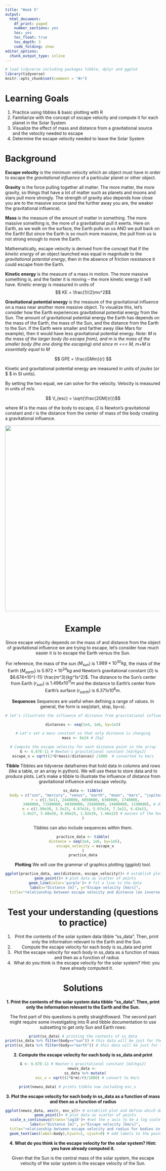 ```yaml
---
title: "Week 5"
output:
  html_document: 
    df_print: paged
    number_sections: yes
    toc: yes
    toc_float: true
    toc_depth: 3
    code_folding: show
editor_options:
  chunk_output_type: inline
---
```


```r
# load tidyverse including packages tibble, dplyr and ggplot
library(tidyverse)
knitr::opts_chunk$set(comment = "#>")
```

# Learning Goals
1. Practice using tibbles & basic plotting with R
2. Familiarize with the concept of escape velocity and compute it for each planet in the Solar System
3. Visualize the effect of mass and distance from a gravitational source and the velocity needed to escape
4. Determine the escape velocity needed to leave the Solar System

# Background

**Escape velocity** is the minimum velocity which an object must have in order to escape the *gravitational influence* of a particular planet or other object. 

**Gravity** is the force pulling together all matter. The more matter, the more gravity, so things that have a lot of matter such as planets and moons and stars pull more strongly. The strength of gravity also depends how close you are to the massive source (and the further away you are, the weaker the gravitational influence). 

**Mass** is the measure of the amount of matter in something. The more massive something is, the more of a gravitational pull it exerts. Here on Earth, as we walk on the surface, the Earth pulls on us AND we pull back on the Earth! But since the Earth is so much more massive, the pull from us is not strong enough to move the Earth.

Mathematically, escape velocity is derived from the concept that if the *kinetic energy* of an object launched was equal in magnitude to the *gravitational potential energy*, then in the absence of friction resistance it could escape from the Earth.

**Kinetic energy** is the measure of a mass in motion. The more massive something is, and the faster it is moving -- the more kinetic energy it will have. Kinetic energy is measured in units of 
$$ KE = \frac{1}{2}mv^2$$

**Gravitational potential energy** is the measure of the gravitational influence on a mass near another more massive object. To visualize this, let's consider how the Earth experiences gravitational potential energy from the Sun. The amount of gravitational potential energy the Earth has depends on the mass of the Earth, the mass of the Sun, and the distance from the Earth to the Sun. If the Earth were smaller and farther away (like Mars for example), then it would have less gravitational potential energy. *Note: M is the mass of the larger body (to escape from), and m is the mass of the smaller body (the one doing the escaping) and since m <<< M, m+M is essentially equal to M*

$$ GPE = \frac{GMm}{r} $$

Kinetic and gravitational potential energy are measured in units of $joules$ (or $ \left[\frac{kg⋅m^2}{s^{−2}}\right]$ in SI units).

By setting the two equal, we can solve for the velocity. Velocity is measured in units of $m/s$. 

$$ V_{esc} = \sqrt{\frac{2GM}{r}}$$

where $M$ is the mass of the body to escape, $G$ is Newton's gravitational constant and $r$ is the distance from the center of mass of the body creating a gravitational influence. 

<center><img src="aa_escape_vel_sketch.png" width=600 height =600/><center/>

# Example
Since escape velocity depends on the mass of and distance from the object of gravitational influence we are trying to escape, let's consider how much easier it is to escape the Earth versus the Sun. 

For reference, the mass of the sun ($M_{sun}$) is $1.989 × 10^{30} kg$, the mass of the Earth ($M_{earth}$) is $5.972 × 10^{24} kg$ and Newton's gravitational constant ($G$) is $6.674×10^{-11} \frac{m^3}{kg^1s^2}$. The distance to the Sun's center from Earth ($r_{sun}$) is $1.496x10^{11} m$ and the distance to Earth's center from Earth's surface ($r_{earth}$) is $6.371 x 10^6 m$.

**Sequences**
Sequences are useful when defining a range of values. In general, the form is seq(start, stop, by=x).

```r
# let's illustrate the influence of distance from gravitational influence and escape velocity by making a sequence of distances (in meters)

distances <- seq(1e4, 1e6, by=1e5)

# Let's set a mass constant so that only distance is changing
mass <- 6e24 # [kg]

# Compute the escape velocity for each distance point in the array
G <- 6.67E-11 # Newton's gravitational constant [m3/kgs2]
escape_v = sqrt((2*G*mass)/distances) /1000  # converted to km/s
```

**Tibble**
Tibbles are tidyverse dataframes that hold data in columns and rows (like a table, or an array in python). We will use these to store data and to produce plots. Let's make a tibble to illustrate the influence of distance from gravitational influence and escape velocity.

```r
ss_data <- tibble(
  body = c("sun", "mercury", "venus", "earth", "moon", "mars", "jupiter", "saturn", "uranus", "neptune", "pluto"), # character strings as major bodies in the solar system
  r = c(1.5e11, 2440000, 6050000, 6380000, 1740000,
        3400000, 71500000, 60300000, 25600000, 24800000, 1190000), # distance from body center, aka radius, in meters
  m = c(1.99e30, 3.3e23, 4.87e24, 5.97e24, 7.3e22, 6.42e23,
        1.9e27, 5.68e26, 8.68e25, 1.02e26, 1.46e22) # masses of the bodies, in kg
)
```

Tibbles can also include sequences within them. 
``` r
practice_data <- tibble(
  distance = seq(1e4, 1e6, by=1e5),
  escape_velocity = escape_v
)
practice_data
```

**Plotting**
We will use the grammar of graphics plotting (ggplot) tool. 

```r
ggplot(practice_data, aes(distance, escape_velocity))+ # establish plot and define which dataset (tibble) to be used
  geom_point()+ # plot data as scatter of points
  geom_line(color='purple')+ # fit a line to the data
  labs(x="Distance [m]", y="Escape velocity [km/s]",
  title="relationship between escape velocity and distance (an inverse square-root)") # add labels and a title
```
# Test your understanding (questions to practice)
1. Print the contents of the solar system data tibble "ss_data". Then, print only the information relevant to the Earth and the Sun.
2. Compute the escape velocity for each body is ss_data and print
3. Plot the escape velocity for each body in ss_data as a function of mass and then as a function of radius
4. What do you think is the escape velocity for the solar system? Hint: you have already computed it. 

# Solutions
**1. Print the contents of the solar system data tibble "ss_data". Then, print only the information relevant to the Earth and the Sun.**

The first part of this questions is pretty straightfoward. The second part might require some investigating into R and tibble documentation to use subsetting to get only Sun and Earth rows:

```r
print(ss_data) # printing the contents of ss_data
print(ss_data %>% filter(body=="sun")) # this data will be just for the sun
print(ss_data %>% filter(body=="earth")) # this data will be just for the earth
```

**2. Compute the escape velocity for each body is ss_data and print**

```r
G <- 6.67E-11 # Newton's gravitational constant [m3/kgs2]
newss_data <- 
  ss_data %>% mutate(
    esc_v = sqrt((2*G*m)/r)/1000) # convert to km/s

print(newss_data) # prints tibble now including esc_v     

```

**3. Plot the escape velocity for each body in ss_data as a function of mass and then as a function of radius**

```r
ggplot(newss_data, aes(r, esc_v))+ # establish plot and define which dataset (tibble) to be used
  geom_point()+ # plot data as scatter of points
  scale_x_continuous(trans='log10')+ #set the x axis to be a log scale
  labs(x="Distance [m]", y="Escape velocity [km/s]",
  title="relationship between escape velocity and radius for bodies in the solar system")+ # add labels and a title
  geom_text(aes(label=body),hjust=1, vjust=0) # add labels to the points
```

**4. What do you think is the escape velocity for the solar system? Hint: you have already computed it.**

Given that the Sun is the central mass of the solar system, the escape velocity of the solar system is the escape velocity of the Sun.

